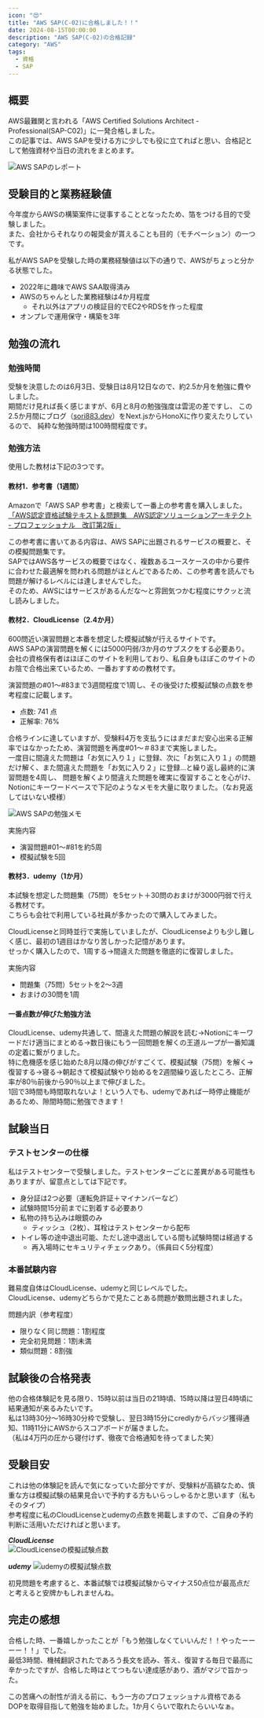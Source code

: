 ```yaml
---
icon: "😍"
title: "AWS SAP(C-02)に合格しました！！"
date: 2024-08-15T00:00:00
description: "AWS SAP(C-02)の合格記録"
category: "AWS"
tags:
  - 資格
  - SAP
---
```


## 概要
AWS最難関と言われる「AWS Certified Solutions Architect - Professional(SAP-C02)」に一発合格しました。  
この記事では、AWS SAPを受ける方に少しでも役に立てればと思い、合格記として勉強資材や当日の流れをまとめます。  

![AWS SAPのレポート](./aws_sap_report.webp)

## 受験目的と業務経験値
今年度からAWSの構築案件に従事することとなったため、箔をつける目的で受験しました。  
また、会社からそれなりの報奨金が貰えることも目的（モチベーション）の一つです。    

私がAWS SAPを受験した時の業務経験値は以下の通りで、AWSがちょっと分かる状態でした。

- 2022年に趣味でAWS SAA取得済み
- AWSのちゃんとした業務経験は4か月程度
  - それ以外はアプリの検証目的でEC2やRDSを作った程度
- オンプレで運用保守・構築を3年

## 勉強の流れ
### 勉強時間
受験を決意したのは6月3日、受験日は8月12日なので、約2.5か月を勉強に費やしました。  
期間だけ見れば長く感じますが、6月と8月の勉強強度は雲泥の差ですし、
この2.5か月間にブログ（[sori883.dev](https://sori883.dev)）をNext.jsからHonoXに作り変えたりしているので、
純粋な勉強時間は100時間程度です。

### 勉強方法
使用した教材は下記の3つです。

#### 教材1．参考書（1週間）
Amazonで「AWS SAP 参考書」と検索して一番上の参考書を購入しました。  
[「AWS認定資格試験テキスト＆問題集　AWS認定ソリューションアーキテクト - プロフェッショナル　改訂第2版」](https://amzn.asia/d/bCqmWzc)  

この参考書に書いてある内容は、AWS SAPに出題されるサービスの概要と、その模擬問題集です。  
SAPではAWS各サービスの概要ではなく、複数あるユースケースの中から要件に合わせた最適解を問われる問題がほとんどであるため、この参考書を読んでも問題が解けるレベルには達しませんでした。  
そのため、AWSにはサービスがあるんだな～と雰囲気つかむ程度にサクッと流し読みしました。  

#### 教材2．CloudLicense（2.4か月）
600問近い演習問題と本番を想定した模擬試験が行えるサイトです。  
AWS SAPの演習問題を解くには5000円弱/3か月のサブスクをする必要あり。  
会社の資格保有者はほぼこのサイトを利用しており、私自身もほぼこのサイトのお陰で合格出来ているため、一番おすすめの教材です。    
<ExLinkCard url="https://cloud-license.com/" />

演習問題の#01～#83まで3週間程度で1周し、その後受けた模擬試験の点数を参考程度に記載します。  
- 点数: 741 点
- 正解率: 76%

合格ラインに達していますが、受験料4万を支払うにはまだまだ安心出来る正解率ではなかったため、演習問題を再度#01～＃83まで実施しました。  
一度目に間違えた問題は「お気に入り１」に登録、次に「お気に入り１」の問題だけ解く、また間違えた問題を「お気に入り２」に登録...と繰り返し最終的に演習問題を4周し、
問題を解くより間違えた問題を確実に復習することを心がけ、Notionにキーワードベースで下記のようなメモを大量に取りました。（なお見返してはいない模様）  

![AWS SAPの勉強メモ](./aws_sap_memo.webp)

実施内容
- 演習問題#01～#81を約5周
- 模擬試験を5回

#### 教材3．udemy（1か月）
本試験を想定した問題集（75問）を5セット＋30問のおまけが3000円弱で行える教材です。  
こちらも会社で利用している社員が多かったので購入してみました。  
<ExLinkCard url="https://www.udemy.com/course/sap-c02aws-2024/" />

CloudLicenseと同時並行で実施していましたが、CloudLicenseよりも少し難しく感じ、最初の1週目はかなり苦しかった記憶があります。   
せっかく購入したので、1周する→間違えた問題を徹底的に復習しました。  

実施内容
- 問題集（75問）5セットを2～3週
- おまけの30問を1周


#### 一番点数が伸びた勉強方法
CloudLicense、udemy共通して、間違えた問題の解説を読む→Notionにキーワードだけ適当にまとめる→数日後にもう一回問題を解くの王道ループが一番知識の定着に繋がりました。    
特に危機感を感じ始めた8月以降の伸びがすごくて、模擬試験（75問）を解く→復習する→寝る→朝起きて模擬試験やり始めるを2週間繰り返したところ、正解率が80％前後から90％以上まで伸びました。  
1回で3時間も時間取れないよ！という人でも、udemyであれば一時停止機能があるため、隙間時間に勉強できます！


## 試験当日
### テストセンターの仕様
私はテストセンターで受験しました。テストセンターごとに差異がある可能性もありますが、留意点としては下記です。  
- 身分証は2つ必要（運転免許証＋マイナンバーなど）
- 試験時間15分前までに到着する必要あり
- 私物の持ち込みは眼鏡のみ
  - ティッシュ（2枚）、耳栓はテストセンターから配布
- トイレ等の途中退出可能、ただし途中退出している間も試験時間は経過する
  - 再入場時にセキュリティチェックあり。（係員曰く5分程度）

### 本番試験内容
難易度自体はCloudLicense、udemyと同じレベルでした。  
CloudLicense、udemyどちらかで見たことある問題が数問出題されました。  

問題内訳（参考程度）
- 限りなく同じ問題：1割程度
- 完全初見問題：1割未満
- 類似問題：8割強

## 試験後の合格発表
他の合格体験記を見る限り、15時以前は当日の21時頃、15時以降は翌日4時頃に結果通知が来るみたいです。  
私は13時30分～16時30分枠で受験し、翌日3時15分にcredlyからバッジ獲得通知、11時11分にAWSからスコアボードが届きました。    
（私は4万円の圧から寝付けず、徹夜で合格通知を待ってました笑）

## 受験目安
これは他の体験記を読んで気になっていた部分ですが、受験料が高額なため、慎重な方は模擬試験の結果見合いで予約する方もいらっしゃるかと思います（私もそのタイプ）  
参考程度に私のCloudLicenseとudemyの点数を掲載しますので、ご自身の予約判断に活用いただければと思います。  

***CloudLicense***  
![CloudLicenseの模擬試験点数](./aws_sap_cl.webp)

***udemy***
![udemyの模擬試験点数](./aws_sap_udemy.webp)

初見問題を考慮すると、本番試験では模擬試験からマイナス50点位が最高点だと考えると安牌かもしれませんね。  

## 完走の感想
合格した時、一番嬉しかったことが「もう勉強しなくていいんだ！！やったーーーー！！」でした。  
最低3時間、機械翻訳されたであろう長文を読み、答え、復習する毎日で最高に辛かったですが、合格した時はとてつもない達成感があり、酒がマジで旨かった。  

この苦痛への耐性が消える前に、もう一方のプロフェッショナル資格であるDOPを取得目指して勉強を始めました。1か月くらいで取れたらいいなぁ。  
